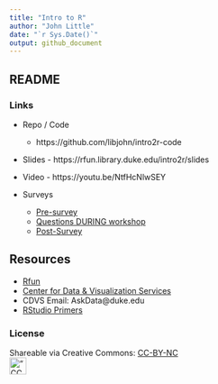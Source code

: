 ```yaml
---
title: "Intro to R"
author: "John Little"
date: "`r Sys.Date()`"
output: github_document
---
```

<!-- Edit the README.Rmd.  Readme.md is auto genererated --> 

## README

### Links

- Repo / Code

    - https://github.com/libjohn/intro2r-code
    
- Slides - https://rfun.library.duke.edu/intro2r/slides

- Video - https://youtu.be/NtfHcNlwSEY

- Surveys

    - [Pre-survey](https://forms.gle/dhzW1iS7mrfG5RLUA)
    - [Questions DURING workshop](https://docs.google.com/document/d/12jSpxo25xKaJClatcS2n2waRuKysCqkVvXQecStFnAk/edit?usp=sharing)
    - [Post-Survey](https://forms.gle/X4DNmLmRUsTq7wvTA)
    
## Resources

- [Rfun](https://rfun.library.duke.edu/)
- [Center for Data & Visualization Services](https://library.duke.edu/data/)
- CDVS Email:  AskData@duke.edu
- [RStudio Primers](https://rstudio.cloud/learn/primers/)


### License


Shareable via Creative Commons: [CC-BY-NC](https://creativecommons.org/licenses/by-nc/4.0/)<br> !["CC BY-NC"](images/by-nc.png){height=30px}
